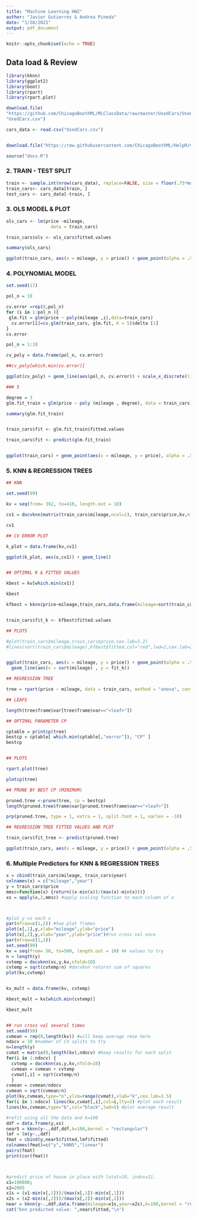 ```yaml
---
title: "Machine Learning HW2"
author: "Javier Gutierrez & Andrea Pineda"
date: "1/28/2021"
output: pdf_document
---
```


```r
knitr::opts_chunk$set(echo = TRUE)
```

## Data load & Review

```r

library(kknn)
library(ggplot2)
library(boot)
library(rpart)
library(rpart.plot)
```

```r
download.file(
"https://github.com/ChicagoBoothML/MLClassData/raw/master/UsedCars/UsedCars.csv",
"UsedCars.csv")

cars_data <- read.csv("UsedCars.csv")


download.file("https://raw.githubusercontent.com/ChicagoBoothML/HelpR/master/docv.R", "docv.R")

source("docv.R") 


```

### 2. TRAIN - TEST SPLIT

```r
train <- sample.int(nrow(cars_data), replace=FALSE, size = floor(.75*nrow(cars_data)))
train_cars<- cars_data[train, ]
test_cars <- cars_data[-train, ]

```


### 3. OLS MODEL & PLOT

```r

ols_cars <- lm(price ~mileage, 
                 data = train_cars)

train_cars$ols <- ols_cars$fitted.values

summary(ols_cars)
```

```r


ggplot(train_cars, aes(x = mileage, y = price)) + geom_point(alpha = .5, color = 'blue') + geom_line(aes(x = mileage, y = ols))


```

### 4. POLYNOMIAL MODEL

```r

set.seed(17)

pol_n = 10

cv.error =rep(0,pol_n)
for (i in 1:pol_n ){
 glm.fit = glm(price ~ poly(mileage ,i),data=train_cars)
  cv.error[i]=cv.glm(train_cars, glm.fit, K = 5)$delta [1]
}
cv.error

pol_n = 1:10

cv_poly = data.frame(pol_n, cv.error)

##cv_poly[which.min(cv.error)]

ggplot(cv_poly) + geom_line(aes(pol_n, cv.error)) + scale_x_discrete(limits = 1:10)

### 5


```



```r

degree = 3
glm.fit_train = glm(price ~ poly (mileage , degree), data = train_cars)

summary(glm.fit_train)



```



```r

train_cars$fit <- glm.fit_train$fitted.values

train_cars$fit <- predict(glm.fit_train)


ggplot(train_cars) + geom_point(aes(x = mileage, y = price), alpha = .5, color = 'blue') + geom_line(aes(x = mileage, y = fit))

```

### 5. KNN & REGRESSION TREES


```r

## KNN

set.seed(99)

kv = seq(from= 392, to=410, length.out = 10)

cv1 = docvknn(matrix(train_cars$mileage,ncol=1), train_cars$price,kv,nfold=5)

cv1

## CV ERROR PLOT

k_plot = data.frame(kv,cv1)

ggplot(k_plot, aes(x,cv1)) + geom_line()


## OPTIMAL K & FITTED VALUES

kbest = kv[which.min(cv1)]

kbest

kfbest = kknn(price~mileage,train_cars,data.frame(mileage=sort(train_cars$mileage)), k=kbest,kernel = "rectangular")


train_cars$fit_k <- kfbest$fitted.values

## PLOTS

#plot(train_cars$mileage,train_cars$price,cex.lab=1.2)
#lines(sort(train_cars$mileage),kfbest$fitted,col="red",lwd=2,cex.lab=2)


ggplot(train_cars, aes(x = mileage, y = price)) + geom_point(alpha = .5, color = 'blue') + 
  geom_line(aes(x = sort(mileage) , y = fit_k))


```


```r

## REGRESSION TREE

tree = rpart(price ~ mileage, data = train_cars, method = "anova", control = rpart.control(minsplit = 10, cp = 0.001)) 

## LEAFS

length(tree$frame$var[tree$frame$var=="<leaf>"])

## OPTIMAL PARAMETER CP

cptable = printcp(tree)
bestcp = cptable[ which.min(cptable[,"xerror"]), "CP" ]
bestcp


## PLOTS

rpart.plot(tree)

plotcp(tree)

## PRUNE BY BEST CP (MINIMUM)

pruned.tree <-prune(tree, cp = bestcp)
length(pruned.tree$frame$var[pruned.tree$frame$var=="<leaf>"])

prp(pruned.tree, type = 1, extra = 1, split.font = 1, varlen = -10)
```
```r

## REGRESSION TREE FITTED VALUES AND PLOT

train_cars$fit_tree <- predict(pruned.tree)

ggplot(train_cars, aes(x = mileage, y = price)) + geom_point(alpha = .5, color = 'blue') + geom_line(aes(x = mileage, y = fit_tree))


```

### 6. Multiple Predictors for KNN & REGRESSION TREES

```r

x = cbind(train_cars$mileage, train_cars$year)
colnames(x) = c("mileage","year")
y = train_cars$price
mmsc=function(x) {return((x-min(x))/(max(x)-min(x)))}
xs = apply(x,2,mmsc) #apply scaling function to each column of x



#plot y vs each x
par(mfrow=c(1,2)) #two plot frames
plot(x[,1],y,xlab="mileage",ylab="price")
plot(x[,2],y,xlab="year",ylab="price")#run cross val once
par(mfrow=c(1,1))
set.seed(99)
kv = seq(from= 50, to=500, length.out = 10) #k values to try
n = length(y)
cvtemp = docvknn(xs,y,kv,nfold=10)
cvtemp = sqrt(cvtemp/n) #docvknn returns sum of squares
plot(kv,cvtemp)


kv_mult = data.frame(kv, cvtemp)

kbest_mult = kv[which.min(cvtemp)]

kbest_mult


## run cross val several times
set.seed(99)
cvmean = rep(0,length(kv)) #will keep average rmse here
ndocv = 10 #number of CV splits to try
n=length(y)
cvmat = matrix(0,length(kv),ndocv) #keep results for each split
for(i in 1:ndocv) {
  cvtemp = docvknn(xs,y,kv,nfold=10)    
  cvmean = cvmean + cvtemp    
  cvmat[,i] = sqrt(cvtemp/n)
  }
cvmean = cvmean/ndocv
cvmean = sqrt(cvmean/n)
plot(kv,cvmean,type="n",ylim=range(cvmat),xlab="k",cex.lab=1.5)
for(i in 1:ndocv) lines(kv,cvmat[,i],col=i,lty=3) #plot each result
lines(kv,cvmean,type="b",col="black",lwd=5) #plot average result
```
```r

#refit using all the data and k=100
ddf = data.frame(y,xs)
near5 = kknn(y~.,ddf,ddf,k=100,kernel = "rectangular")
lmf = lm(y~.,ddf)
fmat = cbind(y,near5$fitted,lmf$fitted)
colnames(fmat)=c("y","kNN5","linear")
pairs(fmat)
print(cor(fmat))



#predict price of house in place with lstat=10, indus=11.
x1=100000; 
x2=2005
x1s = (x1-min(x[,1]))/(max(x[,1])-min(x[,1]))
x2s = (x2-min(x[,2]))/(max(x[,2])-min(x[,2]))
near = kknn(y~.,ddf,data.frame(mileage=x1s,year=x2s),k=100,kernel = "rectangular")
cat("knn predicted value: ",near$fitted,"\n")

```





